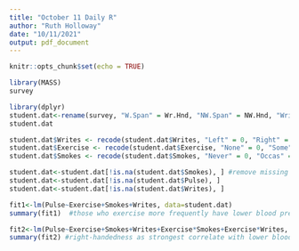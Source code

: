 ```yaml
---
title: "October 11 Daily R"
author: "Ruth Holloway"
date: "10/11/2021"
output: pdf_document
---
```


```r
knitr::opts_chunk$set(echo = TRUE)
```

```r
library(MASS)
survey

library(dplyr)
student.dat<-rename(survey, "W.Span" = Wr.Hnd, "NW.Span" = NW.Hnd, "Writes" = W.Hnd, "Exercise" = Exer, "Measurement" = M.I, "Smokes" = Smoke) #renaming some columns because the names aren't intuitive
student.dat

student.dat$Writes <- recode(student.dat$Writes, "Left" = 0, "Right" = 1) #recode writing hand variable
student.dat$Exercise <- recode(student.dat$Exercise, "None" = 0, "Some" = 1, "Freq" = 2)
student.dat$Smokes <- recode(student.dat$Smokes, "Never" = 0, "Occas" = 1, "Regul" = 2)

student.dat<-student.dat[!is.na(student.dat$Smokes), ] #remove missing values
student.dat<-student.dat[!is.na(student.dat$Pulse), ]
student.dat<-student.dat[!is.na(student.dat$Writes), ]

fit1<-lm(Pulse~Exercise+Smokes+Writes, data=student.dat)
summary(fit1)  #those who exercise more frequently have lower blood pressures (-2.965 BPM per each addition level of frequency), as do smokers (marginally), and those who are right-handed (7.298 fewer BPM on average than left-handed individuals)

fit2<-lm(Pulse~Exercise+Smokes+Writes+Exercise*Smokes+Exercise*Writes, data=student.dat)
summary(fit2) #right-handedness as strongest correlate with lower blood pressure; however, there is an interaction effect between right-handedness and frequency of exercise. On average, right-handed individuals are more likely to exercise frequently and more likely to have lower blood pressure than left-handed individuals. 

```

